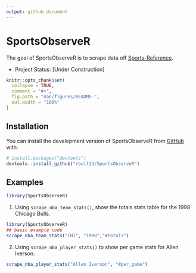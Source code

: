 ```yaml
---
output: github_document
---
```


# SportsObserveR 

The goal of SportsObserveR is to scrape data off [Sports-Reference](https://www.sports-reference.com/). 

- Project Status: [Under Construction]

```r
knitr::opts_chunk$set(
  collapse = TRUE,
  comment = "#>",
  fig.path = "man/figures/README-",
  out.width = "100%"
)
```

## Installation

You can install the development version of SportsObserveR from [GitHub](https://github.com/) with:

``` r
# install.packages("devtools")
devtools::install_github("rbolt13/SportsObserveR")
```

## Examples

```r
library(SportsObserveR)
```


1. Using `scrape_nba_team_stats()`, show the totals stats table for the 1998 Chicago Bulls.

```r
library(SportsObserveR)
## basic example code
scrape_nba_team_stats("CHI", "1998","#totals")
```

2. Using `scrape_nba_player_stats()` to show per game stats for Allen Iverson. 

```r
scrape_nba_player_stats("Allen Iverson", "#per_game")
```

